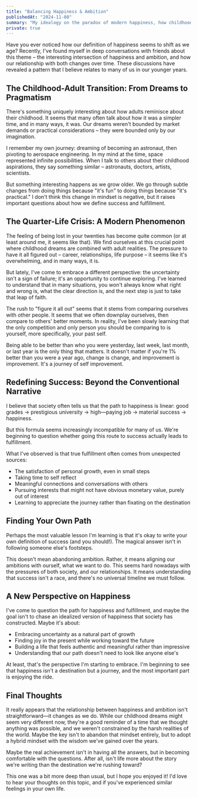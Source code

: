 ```yaml
---
title: "Balancing Happiness & Ambition"
publishedAt: "2024-11-08"
summary: "My idealogy on the paradox of modern happiness, how childhood dreams appear to change with adult realities, and what truly brings fulfillment beyond society's path to happiness."
private: true
---
```


Have you ever noticed how our definition of happiness seems to shift as we age? Recently, I've found myself in deep conversations with friends about this theme – the interesting intersection of happiness and ambition, and how our relationship with both changes over time. These discussions have revealed a pattern that I believe relates to many of us in our younger years.

## The Childhood-Adult Transition: From Dreams to Pragmatism

There's something uniquely interesting about how adults reminisce about their childhood. It seems that many often talk about how it was a simpler time, and in many ways, it was. Our dreams weren't bounded by market demands or practical considerations – they were bounded only by our imagination.

I remember my own journey: dreaming of becoming an astronaut, then pivoting to aerospace engineering. In my mind at the time, space represented infinite possibilities. When I talk to others about their childhood aspirations, they say something similar – astronauts, doctors, artists, scientists.

But something interesting happens as we grow older. We go through subtle changes from doing things because "it's fun" to doing things because "it's practical." I don't think this change in mindset is negative, but it raises important questions about how we define success and fulfillment.

## The Quarter-Life Crisis: A Modern Phenomenon

The feeling of being lost in your twenties has become quite common (or at least around me, it seems like that). We find ourselves at this crucial point where childhood dreams are combined with adult realities. The pressure to have it all figured out – career, relationships, life purpose – it seems like it's overwhelming, and in many ways, it is.

But lately, I've come to embrace a different perspective: the uncertainty isn't a sign of failure; it's an opportunity to continue exploring. I've learned to understand that in many situations, you won't always know what right and wrong is, what the clear direction is, and the next step is just to take that leap of faith.

The rush to "figure it all out" seems that it stems from comparing ourselves with other people. It seems that we often downplay ourselves, then compare to others' better moments. In reality, I've been slowly learning that the only competition and only person you should be comparing to is yourself, more specifically, your past self.

Being able to be better than who you were yesterday, last week, last month, or last year is the only thing that matters. It doesn't matter if you're 1% better than you were a year ago, change is change, and improvement is improvement. It's a journey of self improvement.

## Redefining Success: Beyond the Conventional Narrative

I believe that society often tells us that the path to happiness is linear: good grades $\rightarrow$ prestigious university $\rightarrow$ high—paying job $\rightarrow$ material success $\rightarrow$ happiness.

But this formula seems increasingly incompatible for many of us. We're beginning to question whether going this route to success actually leads to fulfillment.

What I've observed is that true fulfillment often comes from unexpected sources:

- The satisfaction of personal growth, even in small steps
- Taking time to self reflect
- Meaningful connections and conversations with others
- Pursuing interests that might not have obvious monetary value, purely out of interest
- Learning to appreciate the journey rather than fixating on the destination

## Finding Your Own Path

Perhaps the most valuable lesson I'm learning is that it's okay to write your own definition of success (and you should!). The magical answer isn't in following someone else's footsteps.

This doesn't mean abandoning ambition. Rather, it means aligning our ambitions with ourself, what we want to do. This seems hard nowadays with the pressures of both society, and our relationships. It means understanding that success isn't a race, and there's no universal timeline we must follow.

## A New Perspective on Happiness

I've come to question the path for happiness and fulfillment, and maybe the goal isn't to chase an idealized version of happiness that society has constructed. Maybe it's about:

- Embracing uncertainty as a natural part of growth
- Finding joy in the present while working toward the future
- Building a life that feels authentic and meaningful rather than impressive
- Understanding that our path doesn't need to look like anyone else's

At least, that's the perspective I'm starting to embrace. I'm beginning to see that happiness isn't a destination but a journey, and the most important part is enjoying the ride.

## Final Thoughts

It really appears that the relationship between happiness and ambition isn't straightforward—it changes as we do. While our childhood dreams might seem very different now, they're a good reminder of a time that we thought anything was possible, and we weren't constrained by the harsh realities of the world. Maybe the key isn't to abandon that mindset entirely, but to adopt a hybrid mindset with the wisdom we've gained over the years.

Maybe the real achievement isn't in having all the answers, but in becoming comfortable with the questions. After all, isn't life more about the story we're writing than the destination we're rushing toward?

This one was a bit more deep than usual, but I hope you enjoyed it! I'd love to hear your thoughts on this topic, and if you've experienced similar feelings in your own life.